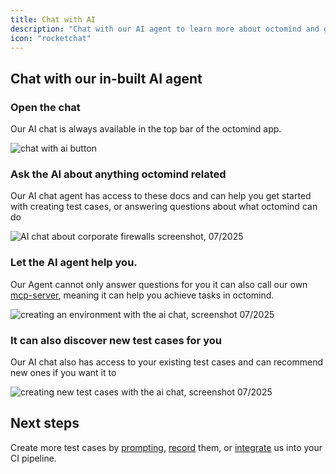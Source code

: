 ```yaml
---
title: Chat with AI
description: "Chat with our AI agent to learn more about octomind and get help in completing tasks"
icon: "rocketchat"
---
```


## Chat with our in-built AI agent

### Open the chat

Our AI chat is always available in the top bar of the octomind app.

<Frame caption="AI Chat button, screenshot 07/2025">
  <img src="/images/chat/chat-with-ai.png" alt="chat with ai button" />
</Frame>

### Ask the AI about anything octomind related

Our AI chat agent has access to these docs and can help you get started with creating test cases, or answering questions about what octomind can do

<Frame caption="Asking about corporate firewalls, screenshot 07/2025">
  <img
    src="/images/chat/about-octomind.png"
    alt="AI chat about corporate firewalls screenshot, 07/2025"
  />
</Frame>

<div class="mt-8" />

### Let the AI agent help you.

Our Agent cannot only answer questions for you it can also call our own [mcp-server](https://github.com/OctoMind-dev/octomind-mcp), meaning it can help you achieve tasks
in octomind.

<Frame caption="Creating a new environment from the existing one with the AI chat, screenshot 07/2025">
  <img
    src="/images/chat/chat-environments.png"
    alt="creating an environment with the ai chat, screenshot 07/2025"
  />
</Frame>

### It can also discover new test cases for you

Our AI chat also has access to your existing test cases and can recommend new ones if you want it to

<Frame caption="Creating new test cases, with the AI chat, screenshot 07/2025">
  <img
    src="/images/chat/chat-test-cases.png"
    alt="creating new test cases with the ai chat, screenshot 07/2025"
  />
</Frame>

## Next steps

Create more test cases by [prompting](/build-tests/prompt-agent), [record](/build-tests/recorder) them, or [integrate](/integrations/integrations-overview) us into your CI pipeline.
